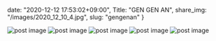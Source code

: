 date: "2020-12-12 17:53:02+09:00",
Title: "GEN GEN AN",
share_img: "/images/2020_12_10_4.jpg",
slug: "gengenan"
}

<img src="/images/2020_12_10_1.jpg" alt="post image" />
<img src="/images/2020_12_10_2.jpg" alt="post image" />
<img src="/images/2020_12_10_3.jpg" alt="post image" />
<img src="/images/2020_12_10_4.jpg" alt="post image" />
<img src="/images/2020_12_10_5.jpg" alt="post image" />